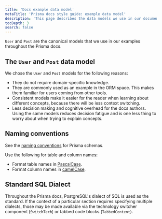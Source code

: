 ```yaml
---
title: 'Docs example data model'
metaTitle: 'Prisma docs style guide: example data model'
description: 'This page describes the data models we use in our documentation examples.'
tocDepth: 3
search: false
---
```

<head>
    <title>{frontMatter.metaTitle}</title>
</head>

<TopBlock>

`User` and `Post` are the canonical models that we use in our examples throughout the Prisma docs.

</TopBlock>

## The `User` and `Post` data model

We chose the `User` and `Post` models for the following reasons:

- They do not require domain-specific knowledge.
- They are commonly used as an example in the ORM space. This makes them familiar for users coming from other tools.
- Consistent models make it easier for the reader when learning about different concepts, because there will be less context switching.
- Less decision making and cognitive overhead for the docs authors. Using the same models reduces decision fatigue and is one less thing to worry about when trying to explain concepts.

## Naming conventions

See the [naming conventions](/orm/reference/prisma-schema-reference#naming-conventions) for Prisma schemas.

Use the following for table and column names:

- Format table names in [PascalCase](https://en.wikipedia.org/wiki/PascalCase).
- Format column names in [camelCase](https://en.wikipedia.org/wiki/Camel_case).

## Standard SQL Dialect

Throughout the Prisma docs, PostgreSQL's dialect of SQL is used as the standard. If the context of a particular section requires specifying multiple dialects, those may be made available via the technology switcher component (`SwitchTech`) or tabbed code blocks (`TabbedContent`).
